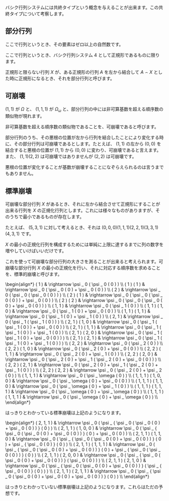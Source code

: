 バシク行列システムには共終タイプという概念を与えることが出来ます。この共終タイプについて考察します。

== 部分行列 ==

ここで行列というとき、その要素はゼロ以上の自然数です。

ここで行列というとき、バシク行列システム 4 として正規形であるものに限ります。

正規形と限らない行列 \( X \) が、ある正規形の行列 \( A \) を左から結合して \( A \frown X \) とした時に正規形になるとき、それを部分行列と呼びます。

== 可崩壊 ==

\( ( 1, 1 ) \) が \( \Omega \) と、 \( ( 1, 1, 1 ) \) が \( \Omega _ \omega \) と、部分行列の中には非可算基数を超える順序数の類似物が現れます。

非可算基数を超える順序数の類似物であることを、可崩壊であると呼びます。

部分行列のうち、その悪根の位置が左から行列を結合したことにより変化する時に、その部分行列は可崩壊であるとします。たとえば、 \( ( 1, 1 ) \) の左から \( ( 0, 0 ) \) を結合すると悪根の位置が \( ( 1, 1 ) \) から \( ( 0, 0 ) \) に変わり、可崩壊であると言えます。また、 \( ( 1, 1 ) ( 2, 2 ) \) は可崩壊ではありませんが \( ( 2, 2 ) \) は可崩壊です。

悪根の位置が変化することが基数が崩壊することになぞらえられるのは言うまでもありません。

== 標準崩壊 ==

可崩壊な部分行列 \( X \) があるとき、それに左から結合させて正規形にすることが出来る行列を \( X \) の正規化行列とします。これには様々なものがありますが、そのうちで最小であるものが存在します。

たとえば、 \( ( 5, 3, 1 ) \) に対して考えるとき、それは \( ( 0, 0, 0 ) ( 1, 1, 1 ) ( 2, 2, 1 ) ( 3, 3, 1 ) ( 4, 3, 1 ) \) です。

\( X \) の最小の正規化行列を構成するためには単純に上限に達するまでに列の数字を増やしていけばいいだけです。

これを使って可崩壊な部分行列の大きさを測ることが出来ると考えられます。可崩壊な部分行列 \( X \) の最小の正規化を行い、それに対応する順序数を求めることを、標準的崩壊と呼びます。

<nowiki>
\begin{align*}
  ( 1 ) & \rightarrow \psi _ 0 ( \psi _ 0 ( 0 ) ) \\
  ( 1 ) ( 1 ) & \rightarrow \psi _ 0 ( \psi _ 0 ( 0 ) + \psi _ 0 ( 0 ) ) \\
  ( 2 ) & \rightarrow \psi _ 0 ( \psi _ 0 ( \psi _ 0 ( 0 ) ) ) \\
  ( 2 ) ( 1 ) & \rightarrow \psi _ 0 ( \psi _ 0 ( \psi _ 0 ( 0 ) ) + \psi _ 0 ( 0 ) ) \\
  ( 2 ) ( 2 ) & \rightarrow \psi _ 0 ( \psi _ 0 ( \psi _ 0 ( 0 ) + \psi _ 0 ( 0 ) ) ) \\
  ( 1, 1 ) & \rightarrow \psi _ 0 ( \psi _ 1 ( 0 ) ) \\
  ( 1, 1 ) ( 1, 0 ) & \rightarrow \psi _ 0 ( \psi _ 1 ( 0 ) + \psi _ 0 ( 0 ) ) \\
  ( 1, 1 ) ( 1, 1 ) & \rightarrow \psi _ 0 ( \psi _ 1 ( 0 ) + \psi _ 1 ( 0 ) ) \\
  ( 2, 1 ) & \rightarrow \psi _ 0 ( \psi _ 1 ( \psi _ 1 ( 0 ) ) ) \\ 
  ( 2, 1 ) ( 1, 0 ) & \rightarrow \psi _ 0 ( \psi _ 1 ( \psi _ 1 ( 0 ) ) + \psi _ 0 ( 0 ) ) \\ 
  ( 2, 1 ) ( 1, 1 ) & \rightarrow \psi _ 0 ( \psi _ 1 ( \psi _ 1 ( 0 ) ) + \psi _ 1 ( 0 ) ) \\ 
  ( 2, 1 ) ( 2, 0 ) & \rightarrow \psi _ 0 ( \psi _ 1 ( \psi _ 1 ( 0 ) + \psi _ 0 ( 0 ) ) ) \\ 
  ( 2, 1 ) ( 2, 1 ) & \rightarrow \psi _ 0 ( \psi _ 1 ( \psi _ 1 ( 0 ) + \psi _ 1 ( 0 ) ) ) \\ 
  ( 2, 2 ) & \rightarrow \psi _ 0 ( \psi _ 2 ( 0 ) ) \\
  ( 2, 2 ) ( 1, 0 ) & \rightarrow \psi _ 0 ( \psi _ 2 ( 0 ) + \psi _ 0 ( 0 ) ) \\
  ( 2, 2 ) ( 1, 1 ) & \rightarrow \psi _ 0 ( \psi _ 2 ( 0 ) + \psi _ 1 ( 0 ) ) \\
  ( 2, 2 ) ( 2, 0 ) & \rightarrow \psi _ 0 ( \psi _ 2 ( 0 ) + \psi _ 1 ( \psi _ 2 ( 0 ) + \psi _ 0 ( 0 ) ) ) \\
  ( 2, 2 ) ( 2, 1 ) & \rightarrow \psi _ 0 ( \psi _ 2 ( 0 ) + \psi _ 1 ( \psi _ 2 ( 0 ) + \psi _ 1 ( 0 ) ) ) \\
  ( 2, 2 ) ( 2, 2 ) & \rightarrow \psi _ 0 ( \psi _ 2 ( 0 ) + \psi _ 2 ( 0 ) ) \\
  ( 1, 1, 1 ) & \rightarrow \psi _ 0 ( \psi _ \omega ( 0 ) ) \\
  ( 1, 1, 1 ) ( 1, 0, 0 ) & \rightarrow \psi _ 0 ( \psi _ \omega ( 0 ) + \psi _ 0 ( 0 ) ) \\
  ( 1, 1, 1 ) ( 1, 1, 0 ) & \rightarrow \psi _ 0 ( \psi _ \omega ( 0 ) + \psi _ 1 ( 0 ) ) \\
  ( 1, 1, 1 ) ( 1, 1, 1 ) & \rightarrow \psi _ 0 ( \psi _ \omega ( 0 ) + \psi _ \omega ( 0 ) ) \\
  ( 1, 1, 1 ) ( 1, 1, 1 ) & \rightarrow \psi _ 0 ( \psi _ \omega ( 0 ) + \psi _ \omega ( 0 ) ) \\
\end{align*}
</nowiki>

はっきりとわかっている標準崩壊は上記のようになります。

<nowiki>
\begin{align*}
  ( 2, 1, 1 ) & \rightarrow \psi _ 0 ( \psi _ { \psi _ 0 ( \psi _ 0 ( 0 ) + \psi _ 0 ( 0 ) ) } ( 0 ) ) \\
  ( 2, 1, 1 ) ( 1, 0, 0 ) & \rightarrow \psi _ 0 ( \psi _ { \psi _ 0 ( \psi _ 0 ( 0 ) + \psi _ 0 ( 0 ) ) } ( 0 ) + \psi _ 0 ( 0 ) ) \\
  ( 2, 1, 1 ) ( 1, 1, 0 ) & \rightarrow \psi _ 0 ( \psi _ { \psi _ 0 ( \psi _ 0 ( 0 ) + \psi _ 0 ( 0 ) ) } ( 0 ) + \psi _ { \psi _ 0 ( 0 ) } ( 0 ) ) \\
  ( 2, 1, 1 ) ( 1, 1, 1 ) & \rightarrow \psi _ 0 ( \psi _ { \psi _ 0 ( \psi _ 0 ( 0 ) + \psi _ 0 ( 0 ) ) } ( 0 ) + \psi _ { \psi _ 0 ( \psi _ 0 ( 0 ) ) } ( 0 ) ) \\
  ( 2, 1, 1 ) ( 2, 0, 0 ) & \rightarrow \psi _ 0 ( \psi _ { \psi _ 0 ( \psi _ 0 ( 0 ) + \psi _ 0 ( 0 ) ) } ( \psi _ 0 ( 0 ) ) ) \\
  ( 2, 1, 1 ) ( 2, 1, 0 ) & \rightarrow \psi _ 0 ( \psi _ { \psi _ 0 ( \psi _ 0 ( 0 ) + \psi _ 0 ( 0 ) ) } ( \psi _ { \psi _ 0 ( 0 ) } ( 0 ) ) ) \\
  ( 2, 1, 1 ) ( 2, 1, 1 ) & \rightarrow \psi _ 0 ( \psi _ { \psi _ 0 ( \psi _ 0 ( 0 ) + \psi _ 0 ( 0 ) + \psi _ 0 ( 0 ) ) } ( 0 ) ) \\
\end{align*}
</nowiki>

はっきりとわかっていない標準崩壊は上記のようになります。これらはただの予想です。

